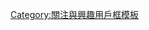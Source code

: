 {{Userbox
  |id=[[File:Bouncywikilogo.gif|45px]]
  |id-c=#FFF
  |info=這個用戶'''[[Wikipedia:维基百科狂|{{color|white|維基百科成癮症}}]]'''已到晚期……没救了……
  |info-c=#000
  |info-fc=#FFF
  |info-s=10
  |border-c=#BBB
  |usercategory=维基百科成瘾症晚期患者
}}<noinclude>
[[Category:關注與興趣用戶框模板]]
</noinclude>